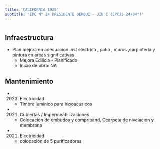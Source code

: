 ```yaml
---
title: 'CALIFORNIA 1925'
subtitle: 'EPC N° 24 PRESIDENTE DERQUI - JIN C (EPCJS 24/04°)'
---
```


#
## Infraestructura

* Plan mejora en   adecuacion   inst electrica , patio , muros ,carpinteria  y  pintura en areas significativas 
    + Mejora Edilicia - Planificado 
    + Inicio de obra: NA 






## Mantenimiento

*  (2023) Electricidad 
    + Timbre lumínico para hipoacúsicos

*  (2021) Cubiertas / Impermeabilizaciones 
    + Colocacion de embudos y compriband, Ccarpeta de nivelación y membrana

*  (2021) Electricidad 
    + colocación de 5 purificadores



